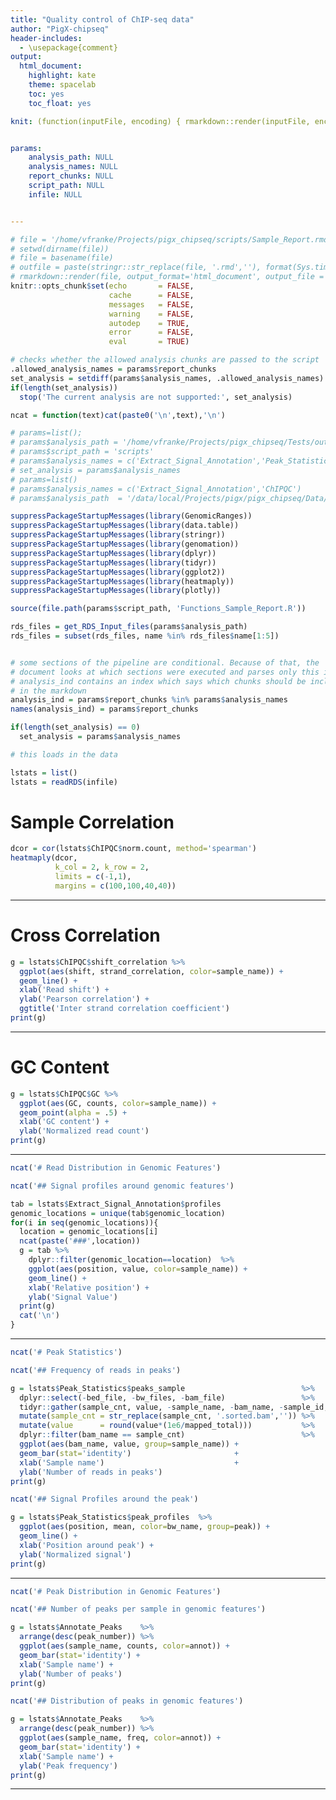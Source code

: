 ```yaml
---
title: "Quality control of ChIP-seq data"
author: "PigX-chipseq"
header-includes:
  - \usepackage{comment}
output:
  html_document:
    highlight: kate
    theme: spacelab
    toc: yes
    toc_float: yes

knit: (function(inputFile, encoding) { rmarkdown::render(inputFile, encoding = encoding, output_file = paste0(substr(inputFile,1,nchar(inputFile)-4),paste0('_',format(Sys.time(), "%y%m%d")),'.html')) })


params:
    analysis_path: NULL
    analysis_names: NULL
    report_chunks: NULL
    script_path: NULL
    infile: NULL


---
```

```r
# file = '/home/vfranke/Projects/pigx_chipseq/scripts/Sample_Report.rmd'
# setwd(dirname(file))
# file = basename(file)
# outfile = paste(stringr::str_replace(file, '.rmd',''), format(Sys.time(), "%y%m%d"),'html', sep='.')
# rmarkdown::render(file, output_format='html_document', output_file = outfile)
knitr::opts_chunk$set(echo       = FALSE,
                      cache      = FALSE,
                      messages   = FALSE,
                      warning    = FALSE,
                      autodep    = TRUE,
                      error      = FALSE,
                      eval       = TRUE)


```

```r
# checks whether the allowed analysis chunks are passed to the script
.allowed_analysis_names = params$report_chunks
set_analysis = setdiff(params$analysis_names, .allowed_analysis_names)
if(length(set_analysis))
  stop('The current analysis are not supported:', set_analysis)

ncat = function(text)cat(paste0('\n',text),'\n')
```

```r
# params=list();
# params$analysis_path = '/home/vfranke/Projects/pigx_chipseq/Tests/out/Analysis'
# params$script_path = 'scripts'
# params$analysis_names = c('Extract_Signal_Annotation','Peak_Statistics','Annotate_Peaks','ChIPQC')
# set_analysis = params$analysis_names
# params=list()
# params$analysis_names = c('Extract_Signal_Annotation','ChIPQC')
# params$analysis_path  = '/data/local/Projects/pigx/pigx_chipseq/Data/Analyzed/Analysis/RDS'
```


```r
suppressPackageStartupMessages(library(GenomicRanges))
suppressPackageStartupMessages(library(data.table))
suppressPackageStartupMessages(library(stringr))
suppressPackageStartupMessages(library(genomation))
suppressPackageStartupMessages(library(dplyr))
suppressPackageStartupMessages(library(tidyr))
suppressPackageStartupMessages(library(ggplot2))
suppressPackageStartupMessages(library(heatmaply))
suppressPackageStartupMessages(library(plotly))
```

```r
source(file.path(params$script_path, 'Functions_Sample_Report.R'))
```

```r
rds_files = get_RDS_Input_files(params$analysis_path)
rds_files = subset(rds_files, name %in% rds_files$name[1:5])


# some sections of the pipeline are conditional. Because of that, the
# document looks at which sections were executed and parses only this input
# analysis_ind contains an index which says which chunks should be included
# in the markdown
analysis_ind = params$report_chunks %in% params$analysis_names
names(analysis_ind) = params$report_chunks

if(length(set_analysis) == 0)
  set_analysis = params$analysis_names

# this loads in the data

lstats = list()
lstats = readRDS(infile)
```


# Sample Correlation
```r
dcor = cor(lstats$ChIPQC$norm.count, method='spearman')
heatmaply(dcor,
          k_col = 2, k_row = 2,
          limits = c(-1,1),
          margins = c(100,100,40,40))

```

---

# Cross Correlation
```r
g = lstats$ChIPQC$shift_correlation %>%
  ggplot(aes(shift, strand_correlation, color=sample_name)) +
  geom_line() +
  xlab('Read shift') +
  ylab('Pearson correlation') +
  ggtitle('Inter strand correlation coefficient')
print(g)
```

---

# GC Content
```r
g = lstats$ChIPQC$GC %>%
  ggplot(aes(GC, counts, color=sample_name)) +
  geom_point(alpha = .5) +
  xlab('GC content') +
  ylab('Normalized read count')
print(g)
```

---


```r
ncat('# Read Distribution in Genomic Features')
```

```r
ncat('## Signal profiles around genomic features')
```

```r
tab = lstats$Extract_Signal_Annotation$profiles
genomic_locations = unique(tab$genomic_location)
for(i in seq(genomic_locations)){
  location = genomic_locations[i]
  ncat(paste('###',location))
  g = tab %>%
    dplyr::filter(genomic_location==location)  %>%
    ggplot(aes(position, value, color=sample_name)) +
    geom_line() +
    xlab('Relative position') +
    ylab('Signal Value')
  print(g)
  cat('\n')
}
```


<!-- ## Signal profiles around genomic features {.tabset .tabset-fade .tabset-pills}
# ```{r Read_Distribution_in_Genomic_Features, include=TRUE, fig.align='center'}
# lsml = lstats$Extract_Signal_Annotation$lsml
# geonmic_locations = unique(names(lsml))
# for(i in seq(geonmic_locations)){
#   location = geonmic_locations[i]
#   sml = lsml[[location]]
#   cat('\n###', location, '\n')
#     multiHeatMatrix(sml)
#   cat('\n')
# }
# ``` -->

---


```r
ncat('# Peak Statistics')
```

```r
ncat('## Frequency of reads in peaks')
```

```r
g = lstats$Peak_Statistics$peaks_sample                          %>%
  dplyr::select(-bed_file, -bw_files, -bam_file)                 %>%
  tidyr::gather(sample_cnt, value, -sample_name, -bam_name, -sample_id, -peak_number, -library, -mapped_total)                         %>%
  mutate(sample_cnt = str_replace(sample_cnt, '.sorted.bam','')) %>%
  mutate(value      = round(value*(1e6/mapped_total)))           %>%
  dplyr::filter(bam_name == sample_cnt)                          %>%
  ggplot(aes(bam_name, value, group=sample_name)) +
  geom_bar(stat='identity')                       +
  xlab('Sample name')                             +
  ylab('Number of reads in peaks')
print(g)
```

```r
ncat('## Signal Profiles around the peak')
```

```r
g = lstats$Peak_Statistics$peak_profiles  %>%
  ggplot(aes(position, mean, color=bw_name, group=peak)) +
  geom_line() +
  xlab('Position around peak') +
  ylab('Normalized signal')
print(g)
```

---


```r
ncat('# Peak Distribution in Genomic Features')
```


```r
ncat('## Number of peaks per sample in genomic features')
```


```r
g = lstats$Annotate_Peaks    %>%
  arrange(desc(peak_number)) %>%
  ggplot(aes(sample_name, counts, color=annot)) +
  geom_bar(stat='identity') +
  xlab('Sample name') +
  ylab('Number of peaks')
print(g)
```



```r
ncat('## Distribution of peaks in genomic features')
```

```r
g = lstats$Annotate_Peaks    %>%
  arrange(desc(peak_number)) %>%
  ggplot(aes(sample_name, freq, color=annot)) +
  geom_bar(stat='identity') +
  xlab('Sample name') +
  ylab('Peak frequency')
print(g)
```

---
